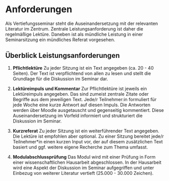 # Anforderungen {-}

Als Vertiefungsseminar steht die Auseinandersetzung mit der relevanten Literatur im Zentrum. Zentrale Leistungsanforderung ist daher die regelmäßige Lektüre. Daneben ist als mündliche Leistung in einer Seminarsitzung ein mündliches Referat vorgesehen.

## Überblick Leistungsanforderungen {-}

1. **Pflichtlektüre**
  Zu jeder Sitzung ist ein Text angegeben (ca. 20 - 40 Seiten). Der Text ist verpflichtend von allen zu lesen und stellt die Grundlage für die Diskussion im Seminar dar.

2. **Lektüreimpuls und Kommentar**
   Zur Pflichtlektüre ist jeweils ein Lektüreimpuls angegeben. Das sind zumeist zentrale Zitate oder Begriffe aus dem jeweiligen Text. Jede/r Teilnehmer:in formuliert für jede Woche eine kurze Antwort auf diesen Impuls. Die Antworten werden über Moodle ausgetauscht und gegenseitig kommentiert. Diese Auseinandersetzung im Vorfeld informiert und strukturiert die Diskussion im Seminar.

3. **Kurzreferat**
   Zu jeder Sitzung ist ein weiterführender Text angegeben. Die Lektüre ist empfohlen aber optional. Zu einer Sitzung bereitet jede/r Teilnehmer*in einen kurzen Input vor, der auf diesem zusätzlichen Text basiert und ggf. weitere eigene Recherche zum Thema umfasst.

4. **Modulabschlussprüfung**
   Das Modul wird mit einer Prüfung in Form einer wissenschaftlichen Hausarbeit abgeschlossen. In der Hausarbeit wird eine Aspekt der Diskussion im Seminar aufgegriffen und unter Einbezug von weiterer Literatur vertieft (25.000 - 30.000 Zeichen).

\pagebreak
